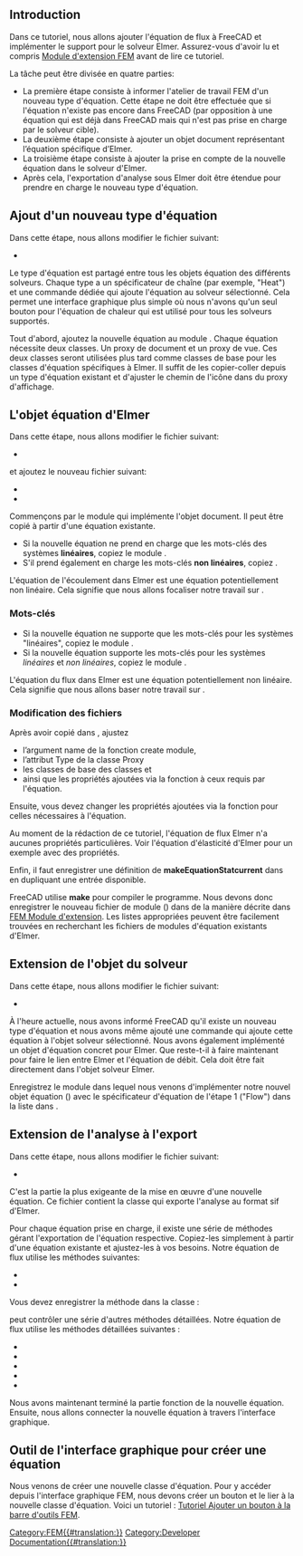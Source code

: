 <languages/>

{{TutorialInfo/fr
|Topic=Ajouter des équations FEM
|Level=Avancé
|Time=1 jour
|Author=[[User:JohnWang|JohnWang]]
|FCVersion=0.19
}}

== Introduction ==

Dans ce tutoriel, nous allons ajouter l'équation de flux à FreeCAD et implémenter le support pour le solveur Elmer. Assurez-vous d'avoir lu et compris [[Extend_FEM_Module/fr|Module d'extension FEM]] avant de lire ce tutoriel.

La tâche peut être divisée en quatre parties: 
* La première étape consiste à informer l'atelier de travail FEM d'un nouveau type d'équation. Cette étape ne doit être effectuée que si l'équation n'existe pas encore dans FreeCAD (par opposition à une équation qui est déjà dans FreeCAD mais qui n'est pas prise en charge par le solveur cible). 
* La deuxième étape consiste à ajouter un objet document représentant l’équation spécifique d’Elmer. 
* La troisième étape consiste à ajouter la prise en compte de la nouvelle équation dans le solveur d'Elmer. 
* Après cela, l'exportation d'analyse sous Elmer doit être étendue pour prendre en charge le nouveau type d'équation.

<span id="New_equation_type"></span>
== Ajout d'un nouveau type d'équation ==

Dans cette étape, nous allons modifier le fichier suivant:

* {{FileName|src/Mod/Fem/femsolver/equationbase.py}}

Le type d'équation est partagé entre tous les objets équation des différents solveurs. Chaque type a un spécificateur de chaîne (par exemple, "Heat") et une commande dédiée qui ajoute l'équation au solveur sélectionné. Cela permet une interface graphique plus simple où nous n'avons qu'un seul bouton pour l'équation de chaleur qui est utilisé pour tous les solveurs supportés.

Tout d'abord, ajoutez la nouvelle équation au module {{Incode|equationbase.py}}. Chaque équation nécessite deux classes. Un proxy de document et un proxy de vue. Ces deux classes seront utilisées plus tard comme classes de base pour les classes d'équation spécifiques à Elmer. Il suffit de les copier-coller depuis un type d'équation existant et d'ajuster le chemin de l'icône dans {{Incode|getIcon(self)}} du proxy d'affichage.

{{Code|code=
class FlowProxy(BaseProxy):
    pass

class FlowViewProxy(BaseViewProxy):
    def getIcon(self):
        return ":/icons/FEM_EquationFlow.svg"
}}

<span id="New_Elmer&#039;s_equation_object"></span>
== L'objet équation d'Elmer ==

Dans cette étape, nous allons modifier le fichier suivant:

* {{FileName|src/Mod/Fem/femsolver/elmer/equations/flow.py}}

et ajoutez le nouveau fichier suivant:

* {{FileName|src/Mod/Fem/ObjectsFem.py}}
* {{FileName|src/Mod/Fem/CMakeLists.txt}}

Commençons par le module qui implémente l'objet document. Il peut être copié à partir d'une équation existante.
* Si la nouvelle équation ne prend en charge que les mots-clés des systèmes '''linéaires''', copiez le module {{incode|femsolver/elmer/equations/elasticity.py}}. 
* S'il prend également en charge les mots-clés '''non linéaires''', copiez {{incode|femsolver/elmer/equations/heat.py}}. 
L'équation de l'écoulement dans Elmer est une équation potentiellement non linéaire. Cela signifie que nous allons focaliser notre travail sur {{incode|heat.py}}.

<span id="Keywords"></span>
=== Mots-clés ===

* Si la nouvelle équation ne supporte que les mots-clés pour les systèmes "linéaires", copiez le module {{Incode|femsolver/elmer/equations/elasticity.py}}. 
* Si la nouvelle équation supporte les mots-clés pour les systèmes ''linéaires'' et ''non linéaires'', copiez le module {{Incode|femsolver/elmer/equations/heat.py}}. 

L'équation du flux dans Elmer est une équation potentiellement non linéaire. Cela signifie que nous allons baser notre travail sur {{Incode|heat.py}}.

<span id="Editing_files"></span>
=== Modification des fichiers ===

Après avoir copié {{incode|heat.py}} dans {{incode|flow.py}}, ajustez
* l’argument name de la fonction create module,
* l’attribut Type de la classe Proxy
* les classes de base des classes {{incode|Proxy}} et {{incode|ViewProxy}}
* ainsi que les propriétés ajoutées via la fonction {{incode|obj.addProperty(..)}} à ceux requis par l'équation.

{{Code|code=
def create(doc, name="'''Flow'''"):
    return femutils.createObject(
        doc, name, Proxy, ViewProxy)

class Proxy(nonlinear.Proxy, equationbase.'''Flow'''Proxy):

    Type = "Fem::EquationElmer'''Flow'''"

    def __init__(self, obj):
        super(Proxy, self).__init__(obj)
        obj.Priority = 10

class ViewProxy(nonlinear.ViewProxy, equationbase.'''Flow'''ViewProxy):
    pass
}}

Ensuite, vous devez changer les propriétés ajoutées via la fonction {{Incode|obj.addProperty(..)}} pour celles nécessaires à l'équation.

Au moment de la rédaction de ce tutoriel, l'équation de flux Elmer n'a aucunes propriétés particulières. Voir l'équation d'élasticité d'Elmer pour un exemple avec des propriétés.

Enfin, il faut enregistrer une définition de '''makeEquationStatcurrent''' dans {{incode|ObjectsFem.py}} en dupliquant une entrée disponible.

FreeCAD utilise '''make''' pour compiler le programme. Nous devons donc enregistrer le nouveau fichier de module ({{Incode|flow.py}}) dans {{Incode|src/Mod/Fem/CMakeLists.txt}} de la manière décrite dans [[Extend_FEM_Module/fr|FEM Module d'extension]]. Les listes appropriées peuvent être facilement trouvées en recherchant les fichiers de modules d'équation existants d'Elmer.

<span id="Extend_Solver_Object"></span>
== Extension de l'objet du solveur ==

Dans cette étape, nous allons modifier le fichier suivant:

* {{FileName|src/Mod/Fem/femsolver/elmer/solver.py}}

À l'heure actuelle, nous avons informé FreeCAD qu'il existe un nouveau type d'équation et nous avons même ajouté une commande qui ajoute cette équation à l'objet solveur sélectionné. Nous avons également implémenté un objet d'équation concret pour Elmer. Que reste-t-il à faire maintenant pour faire le lien entre Elmer et l'équation de débit. Cela doit être fait directement dans l'objet solveur Elmer.

Enregistrez le module dans lequel nous venons d'implémenter notre nouvel objet équation ({{incode|flow.py}}) avec le spécificateur d'équation de l'étape 1 (&quot;Flow&quot;) dans la liste {{incode|_EQUATIONS}} dans {{incode|elmer/solver.py}}.

{{Code|code=
from .equations import electrostatic
+from .equations import flow

...

_EQUATIONS = {
    "Heat": heat,
    "Elasticity": elasticity,
+    "Flow": flow,
}
}}

<span id="Extend_writer_object"></span>
== Extension de l'analyse à l'export ==

Dans cette étape, nous allons modifier le fichier suivant:

* {{FileName|src/Mod/Fem/femsolver/elmer/writer.py}}

C'est la partie la plus exigeante de la mise en œuvre d'une nouvelle équation. Ce fichier contient la classe {{incode|Writer}} qui exporte l'analyse au format sif d'Elmer.

Pour chaque équation prise en charge, il existe une série de méthodes gérant l'exportation de l'équation respective. Copiez-les simplement à partir d'une équation existante et ajustez-les à vos besoins. Notre équation de flux utilise les méthodes suivantes:

* {{Incode|_getFlowSolver}}
* {{Incode|_handleFlow}}

Vous devez enregistrer la méthode {{Incode|_handleFlow}} dans la classe {{Incode|Writer}} :

{{Code|code=
class Writer(object):
...
    def write(self):
...
        self._handleFlow()

...

}}

{{Incode|_handleFlow}} peut contrôler une série d'autres méthodes détaillées. Notre équation de flux utilise les méthodes détaillées suivantes :

* {{Incode|_handleFlowConstants}}
* {{Incode|_handleFlowMaterial}}
* {{Incode|_handleFlowInitialVelocity}}
* {{Incode|_handleFlowBndConditions}}
* {{Incode|_handleFlowEquation}}

Nous avons maintenant terminé la partie fonction de la nouvelle équation. Ensuite, nous allons connecter la nouvelle équation à travers l'interface graphique.

<span id="Gui_tool_to_create_an_equation"></span>
== Outil de l'interface graphique pour créer une équation ==

Nous venons de créer une nouvelle classe d'équation. Pour y accéder depuis l'interface graphique FEM, nous devons créer un bouton et le lier à la nouvelle classe d'équation. Voici un tutoriel : [[Add_Button_to_FEM_Toolbar_Tutorial/fr|Tutoriel Ajouter un bouton à la barre d'outils FEM]].

[[Category:FEM{{#translation:}}]]
[[Category:Developer Documentation{{#translation:}}]]